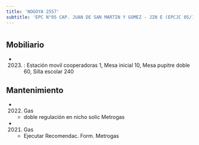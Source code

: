 ```yaml
---
title: 'NOGOYA 2557'
subtitle: 'EPC N°05 CAP. JUAN DE SAN MARTIN Y GOMEZ - JIN E (EPCJC 05/17°) JUANA MANSO'
---
```


#


## Mobiliario

*  (2023) : Estación movil cooperadoras 1, Mesa inicial 10, Mesa pupitre doble 60, Silla escolar 240 





## Mantenimiento

*  (2022) Gas 
    + doble regulación en nicho solic Metrogas

*  (2021) Gas 
    + Ejecutar Recomendac. Form. Metrogas



